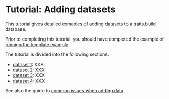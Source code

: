 # Tutorial: Adding datasets

This tutorial gives detailed exmaples of adding datasets to a traits.build database. 

Prior to completing this tutorial, you should have completed the example of [runnign the template example](tutorial_compilationhtml).

The tutorial is divided into the following sections:

- [dataset 1](tutorial_dataset_1.hml): XXX
- [dataset 2](tutorial_dataset_3.hml): XXX
- [dataset 3](tutorial_dataset_3.hml): XXX
- [dataset 4](tutorial_dataset_4.hml): XXX

See also the guide to [common issues when adding data](data_common_issues.html).
